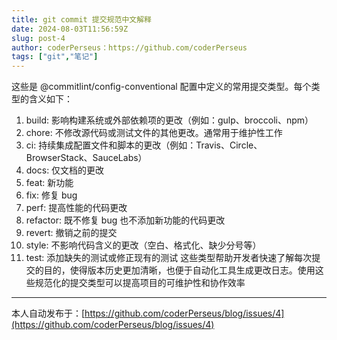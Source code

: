 ```yaml
---
title: git commit 提交规范中文解释
date: 2024-08-03T11:56:59Z
slug: post-4
author: coderPerseus：https://github.com/coderPerseus
tags: ["git","笔记"]
---
```


这些是 @commitlint/config-conventional 配置中定义的常用提交类型。每个类型的含义如下：
1. build: 影响构建系统或外部依赖项的更改（例如：gulp、broccoli、npm）
2. chore: 不修改源代码或测试文件的其他更改。通常用于维护性工作
3. ci: 持续集成配置文件和脚本的更改（例如：Travis、Circle、BrowserStack、SauceLabs）
4. docs: 仅文档的更改
5. feat: 新功能
6. fix: 修复 bug
7. perf: 提高性能的代码更改
8. refactor: 既不修复 bug 也不添加新功能的代码更改
9. revert: 撤销之前的提交
10. style: 不影响代码含义的更改（空白、格式化、缺少分号等）
11. test: 添加缺失的测试或修正现有的测试
这些类型帮助开发者快速了解每次提交的目的，使得版本历史更加清晰，也便于自动化工具生成更改日志。使用这些规范化的提交类型可以提高项目的可维护性和协作效率

---
本人自动发布于：[https://github.com/coderPerseus/blog/issues/4](https://github.com/coderPerseus/blog/issues/4)
